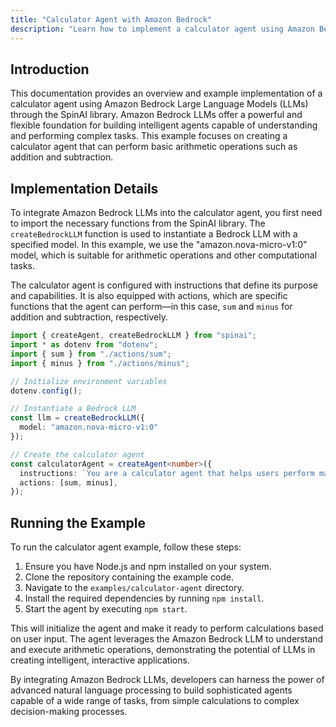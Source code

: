 ```yaml
---
title: "Calculator Agent with Amazon Bedrock"
description: "Learn how to implement a calculator agent using Amazon Bedrock LLMs with the SpinAI library."
---
```


## Introduction

This documentation provides an overview and example implementation of a calculator agent using Amazon Bedrock Large Language Models (LLMs) through the SpinAI library. Amazon Bedrock LLMs offer a powerful and flexible foundation for building intelligent agents capable of understanding and performing complex tasks. This example focuses on creating a calculator agent that can perform basic arithmetic operations such as addition and subtraction.

## Implementation Details

To integrate Amazon Bedrock LLMs into the calculator agent, you first need to import the necessary functions from the SpinAI library. The `createBedrockLLM` function is used to instantiate a Bedrock LLM with a specified model. In this example, we use the "amazon.nova-micro-v1:0" model, which is suitable for arithmetic operations and other computational tasks.

The calculator agent is configured with instructions that define its purpose and capabilities. It is also equipped with actions, which are specific functions that the agent can perform—in this case, `sum` and `minus` for addition and subtraction, respectively.

```typescript
import { createAgent, createBedrockLLM } from "spinai";
import * as dotenv from "dotenv";
import { sum } from "./actions/sum";
import { minus } from "./actions/minus";

// Initialize environment variables
dotenv.config();

// Instantiate a Bedrock LLM
const llm = createBedrockLLM({
  model: "amazon.nova-micro-v1:0"
});

// Create the calculator agent
const calculatorAgent = createAgent<number>({
  instructions: `You are a calculator agent that helps users perform mathematical calculations.`,
  actions: [sum, minus],
});
```

## Running the Example

To run the calculator agent example, follow these steps:

1. Ensure you have Node.js and npm installed on your system.
2. Clone the repository containing the example code.
3. Navigate to the `examples/calculator-agent` directory.
4. Install the required dependencies by running `npm install`.
5. Start the agent by executing `npm start`.

This will initialize the agent and make it ready to perform calculations based on user input. The agent leverages the Amazon Bedrock LLM to understand and execute arithmetic operations, demonstrating the potential of LLMs in creating intelligent, interactive applications.

By integrating Amazon Bedrock LLMs, developers can harness the power of advanced natural language processing to build sophisticated agents capable of a wide range of tasks, from simple calculations to complex decision-making processes.